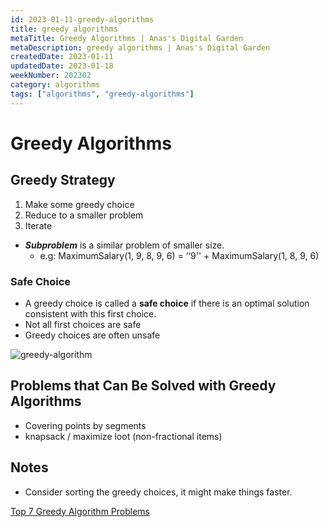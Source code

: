 ```yaml
---
id: 2023-01-11-greedy-algorithms
title: greedy algorithms
metaTitle: Greedy Algorithms | Anas's Digital Garden
metaDescription: greedy algorithms | Anas's Digital Garden
createdDate: 2023-01-11
updatedDate: 2023-01-18
weekNumber: 202302
category: algorithms
tags: ["algorithms", "greedy-algorithms"]
---
```


# Greedy Algorithms

## Greedy Strategy

1. Make some greedy choice
2. Reduce to a smaller problem
3. Iterate

- ***Subproblem*** is a similar problem of smaller size.
    - e.g: MaximumSalary(1, 9, 8, 9, 6) = ‘‘9'' + MaximumSalary(1, 8, 9, 6)

### Safe Choice

- A greedy choice is called a **safe choice** if there is an optimal solution consistent with this first choice.
- Not all first choices are safe
- Greedy choices are often unsafe

![greedy-algorithm](greedy-algorithms/greedy-algorithm.jpeg)

## Problems that Can Be Solved with Greedy Algorithms

- Covering points by segments
- knapsack / maximize loot (non-fractional items)

## Notes

- Consider sorting the greedy choices, it might make things faster.

[Top 7 Greedy Algorithm Problems](https://medium.com/techie-delight/top-7-greedy-algorithm-problems-3885feaf9430)
